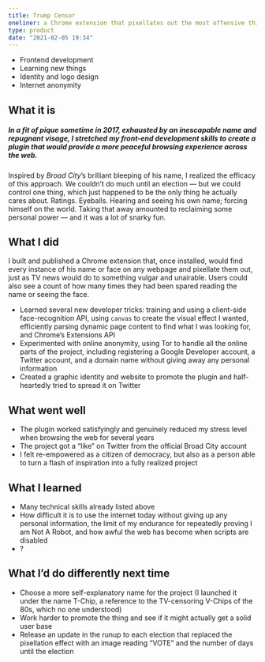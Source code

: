 ```yaml
---
title: Trump Censor
oneliner: a Chrome extension that pixellates out the most offensive thing on the internet
type: product
date: "2021-02-05 19:34"
---
```



<TagList>

- Frontend development
- Learning new things
- Identity and logo design
- Internet anonymity

</TagList>

## What it is
##### In a fit of pique sometime in 2017, exhausted by an inescapable name and repugnant visage, I stretched my front-end development skills to create a plugin that would provide a more peaceful browsing experience across the web.
Inspired by _Broad City_’s brilliant bleeping of his name, I realized the efficacy of this approach. We couldn’t do much until an election — but we could control one thing, which just happened to be the only thing he actually cares about. Ratings. Eyeballs. Hearing and seeing his own name; forcing himself on the world. Taking that away amounted to reclaiming some personal power — and it was a lot of snarky fun.



## What I did
I built and published a Chrome extension that, once installed, would find every instance of his name or face on any webpage and pixellate them out, just as TV news would do to something vulgar and unairable. Users could also see a count of how many times they had been spared reading the name or seeing the face.
- Learned several new developer tricks: training and using a client-side face-recognition API, using `canvas` to create the visual effect I wanted, efficiently parsing dynamic page content to find what I was looking for, and Chrome’s Extensions API
- Experimented with online anonymity, using Tor to handle all the online parts of the project, including registering a Google Developer account, a Twitter account, and a domain name without giving away any personal information
- Created a graphic identity and website to promote the plugin and half-heartedly tried to spread it on Twitter
## What went well
- The plugin worked satisfyingly and genuinely reduced my stress level when browsing the web for several years
- The project got a “like” on Twitter from the official Broad City account
- I felt re-empowered as a citizen of democracy, but also as a person able to turn a flash of inspiration into a fully realized project
## What I learned
- Many technical skills already listed above
- How difficult it is to use the internet today without giving up any personal information, the limit of my endurance for repeatedly proving I am Not A Robot, and how awful the web has become when scripts are disabled
- ?
## What I’d do differently next time
- Choose a more self-explanatory name for the project (I launched it under the name T-Chip, a reference to the TV-censoring V-Chips of the 80s, which no one understood)
- Work harder to promote the thing and see if it might actually get a solid user base
- Release an update in the runup to each election that replaced the pixellation effect with an image reading “VOTE” and the number of days until the election